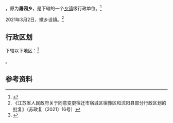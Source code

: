 {{中国乡级行政区|32/13/02/203/000
| 总面积 = 62.98平方千米
| 总人口 = 人口4.2万人
| 政府驻地 = 屠园街98号
| 电话区号 = 527
}}

'''{{PAGENAMEBASE}}'''，原为'''屠园乡'''，是{{PRC admin/fullname|32/13/02/203/000|3}}下辖的一个[[乡镇|乡镇]]级行政单位。<ref>{{PRC admin/ref sgc|{{PRC admin/parent|32/13/02/203/000}}}}</ref>

2021年3月2日，撤乡设镇。<ref>《江苏省人民政府关于同意变更宿迁市宿城区宿豫区和沭阳县部分行政区划的批复》（苏政复〔2021〕16号）</ref>

== 行政区划 ==

{{PAGENAMEBASE}}下辖以下地区：<ref>{{PRC admin/ref sgc|32/13/02/203/000}}</ref>

{{PRC admin/children|32/13/02/203/000}}。

== 参考资料 ==
{{reflist}}

{{PRC admin/navcat|32/13/02/203/000}}